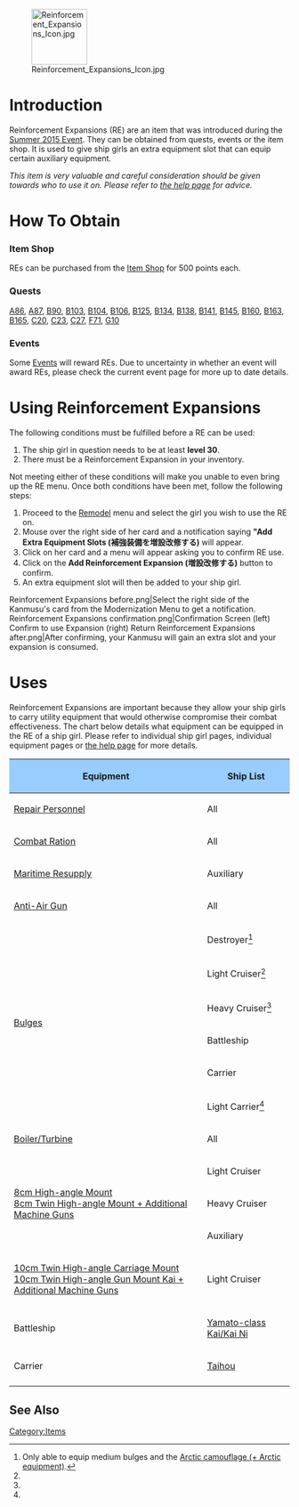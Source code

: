 [[File:Reinforcement Expansions Icon.jpg|right|100px]]
=Introduction=

Reinforcement Expansions (RE) are an item that was introduced during the [[Summer 2015 Event]]. They can be obtained from quests, events or the item shop. It is used to give ship girls an extra equipment slot that can equip certain auxiliary equipment.

''This item is very valuable and careful consideration should be given towards who to use it on. Please refer to [[Help:Reinforcement Expansion|the help page]] for advice.''

=How To Obtain=
===Item Shop===

REs can be purchased from the [[Shop#Special_Corner|Item Shop]] for 500 points each. 

===Quests===
[[Quests#A86|A86]], 
[[Quests#A87|A87]], 
[[Quests#B90|B90]], 
[[Quests#B103|B103]], 
[[Quests#B104|B104]], 
[[Quests#B106|B106]], 
[[Quests#B125|B125]], 
[[Quests#B134|B134]], 
[[Quests#B138|B138]], 
[[Quests#B141|B141]], 
[[Quests#B145|B145]], 
[[Quests#B160|B160]], 
[[Quests#B163|B163]], 
[[Quests#B165|B165]], 
[[Quests#C20|C20]], 
[[Quests#C23|C23]], 
[[Quests#C27|C27]], 
[[Quests#F71|F71]], 
[[Quests#G10|G10]]

===Events===

Some [[Events]] will reward REs. Due to uncertainty in whether an event will award REs, please check the current event page for more up to date details. 

=Using Reinforcement Expansions= 

The following conditions must be fulfilled before a RE can be used:

# The ship girl in question needs to be at least '''level 30'''.
# There must be a Reinforcement Expansion in your inventory.

Not meeting either of these conditions will make you unable to even bring up the RE menu. Once both conditions have been met, follow the following steps:

# Proceed to the [[Remodel (Menu)|Remodel]] menu and select the girl you wish to use the RE on.
# Mouse over the right side of her card and a notification saying '''"Add Extra Equipment Slots (補強装備を増設改修する)''' will appear.
# Click on her card and a menu will appear asking you to confirm RE use.
# Click on the '''Add Reinforcement Expansion (増設改修する)''' button to confirm.
# An extra equipment slot will then be added to your ship girl.

<gallery>
Reinforcement Expansions before.png|Select the right side of the Kanmusu's card from the Modernization Menu to get a notification.
Reinforcement Expansions confirmation.png|Confirmation Screen (left) Confirm to use Expansion (right) Return
Reinforcement Expansions after.png|After confirming, your Kanmusu will gain an extra slot and your expansion is consumed.
</gallery>

=Uses=

Reinforcement Expansions are important because they allow your ship girls to carry utility equipment that would otherwise compromise their combat effectiveness. The chart below details what equipment can be equipped in the RE of a ship girl. Please refer to individual ship girl pages, individual equipment pages or [[Help:Reinforcement Expansion|the help page]] for more details.

{| class="wikitable" style="text-align:center;"

!style="background-color:#99CCFF;" | Equipment
!style="background-color:#99CCFF;" colspan="2" | Ship List
|-
| [[:Category:Repair_Personnel|Repair Personnel]]
| colspan="2" | All
|-
| [[:Category:Ration|Combat Ration]]
| colspan="2" | All
|-
| [[Maritime Resupply]]
| Auxiliary
| [[Hayasui]]{{·}}[[Kamoi|Kamoi Base/Kai Bo]]
|-
| [[:Category:Anti-Air_Gun|Anti-Air Gun]]
| colspan="2" | All
|-
| rowspan="6"| [[:Category:Armor|Bulges]]
| Destroyer<ref name="Med">Only able to equip medium bulges and the [[Arctic camouflage (+ Arctic equipment)]].</ref>
| [[Hibiki|Verniy]]{{·}}[[:Category:Kagerou Class|Kagerou-class Kai Ni]]{{·}}[[:Category:Yuugumo Class|Yuugumo-class Kai Ni]]
|-
| Light Cruiser<ref name="Med"/>
| [[Tama|Tama Kai/Kai Ni]]{{·}}[[Kiso|Kiso Kai/Kai Ni]]{{·}}[[:Category:Agano Class|Agano-class Kai]]{{·}}[[Gotland|Gotland Kai]]
|-
| Heavy Cruiser<ref name="Med"/>
| rowspan="4"|All
|-
| Battleship
|-
| Carrier
|-
| Light Carrier<ref name="Med"/>
|-
| [[:Category:Engines|Boiler/Turbine]]
| colspan="2" | All
|-
| rowspan="3"| [[8cm High-angle Mount]]<br>[[8cm Twin High-angle Mount + Additional Machine Guns]]
| Light Cruiser
| [[Yura|Yura Kai Ni]]{{·}}[[:Category:Agano Class|Agano-class]]
|-
| Heavy Cruiser
| [[:Category:Mogami Class|Mogami-class Kai Ni]]
|-
| Auxiliary
| [[:Category:Katori Class|Katori-class]]{{·}}[[Akashi]]{{·}}[[Taigei]]
|-
| rowspan=3"| [[10cm Twin High-angle Carriage Mount]]<br>[[10cm Twin High-angle Gun Mount Kai + Additional Machine Guns]]
| Light Cruiser
| [[Ooyodo]]
|-
| Battleship
| [[:Category:Yamato Class|Yamato-class Kai/Kai Ni]]
|-
| Carrier
| [[Taihou]]
|-
|}<references/>

{{Clear}}

==See Also==
{{Mechanics}}
[[Category:Items]]
